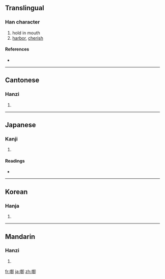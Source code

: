 ==Translingual==

===Han character===
{{Han char|rn=30|rad=口|as=08|sn=11|four=6702<sub>0</sub>|canj=口人一中 (ROML)}}

# hold in mouth
# [[harbor]], [[cherish]]

====References====
* {{Han ref|kx=0196.261|dkj=03876|hdz=10656.050|uh=5563|ud=21859|bh=B0E5|bd=45285}}

----

==Cantonese==

===Hanzi===
{{yue-hanzi|jyut=|y=haam4}}

# {{defn|Cantonese}}

----

==Japanese==

===Kanji===
{{ja-kanji|grade=|rs=口08}}

# {{defn|Japanese}}

====Readings====
* {{ja-readings|on=[[かん]] (kan), [[がん]] (gan)|kun=[[くつわ]] (kutsuwa), [[くつばみ]] (kutsubami), [[ふくむ]] (fukumu)}}

----

==Korean==

===Hanja===
{{ko-hanja|hangeul=함|rv=ham|mr=ham}}

# {{defn|Korean}}

----

==Mandarin==

===Hanzi===
{{cmn-hanzi|pin=[[lā]] ([[la1]]), [[xián]] ([[xian2]])|wg=la<sup>1</sup>, hsien<sup>2</sup>}}

# {{defn|Mandarin}}

[[fr:啣]]
[[ja:啣]]
[[zh:啣]]